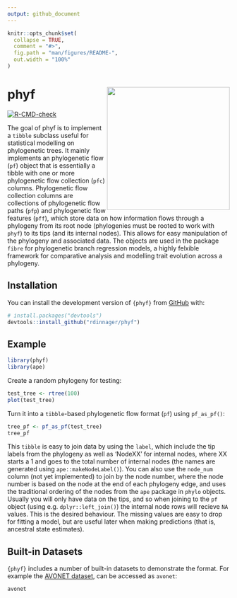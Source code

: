 ```yaml
---
output: github_document
---
```


<!-- README.md is generated from README.Rmd. Please edit that file -->

```r
knitr::opts_chunk$set(
  collapse = TRUE,
  comment = "#>",
  fig.path = "man/figures/README-",
  out.width = "100%"
)
```

# phyf <a href="https://rdinnager.github.io/phyf/"><img src="man/figures/logo.png" align="right" height="278" /></a>

<!-- badges: start -->
[![R-CMD-check](https://github.com/rdinnager/phyf/actions/workflows/R-CMD-check.yaml/badge.svg)](https://github.com/rdinnager/phyf/actions/workflows/R-CMD-check.yaml)
<!-- badges: end -->

The goal of phyf is to implement a `tibble` subclass useful for statistical modelling on phylogenetic trees. It mainly implements an phylogenetic flow (`pf`) object that is essentially a tibble with one or more phylogenetic flow collection (`pfc`) columns. Phylogenetic flow collection columns are collections of phylogenetic flow paths (`pfp`) and phylogenetic flow features (`pff`), which store data on how information flows through a phylogeny from its root node (phylogenies must be rooted to work with `phyf`) to its tips (and its internal nodes). This allows for easy manipulation of the phylogeny and associated data. The objects are used in the package `fibre` for phylogenetic branch regression models, a highly felxible framework for comparative analysis and modelling trait evolution across a phylogeny.

## Installation

You can install the development version of `{phyf}` from [GitHub](https://github.com/) with:

``` r
# install.packages("devtools")
devtools::install_github("rdinnager/phyf")
```

## Example

```r
library(phyf)
library(ape)
```

Create a random phylogeny for testing:

```r
test_tree <- rtree(100) 
plot(test_tree)
```

Turn it into a `tibble`-based phylogenetic flow format (`pf`) using `pf_as_pf()`:

```r
tree_pf <- pf_as_pf(test_tree)
tree_pf
```

This `tibble` is easy to join data by using the `label`, which include the tip labels from the phylogeny as well as 'NodeXX' for internal nodes, where XX starts a 1 and goes to the total number of internal nodes (the names are generated using `ape::makeNodeLabel()`). You can also use the `node_num` column (not yet implemented) to join by the node number, where the node number is based on the node at the end of each phylogeny edge, and uses the traditional ordering of the nodes from the `ape` package in `phylo` objects. Usually you will only have data on the tips, and so when joining to the `pf` object (using e.g. `dplyr::left_join()`) the internal node rows will recieve `NA` values. This is the desired behaviour. The missing values are easy to drop for fitting a model, but are useful later when making predictions (that is, ancestral state estimates).

## Built-in Datasets

`{phyf}` includes a number of built-in datasets to demonstrate the format. For example the [AVONET dataset](https://figshare.com/articles/dataset/AVONET_morphological_ecological_and_geographical_data_for_all_birds_Tobias_et_al_2021_Ecology_Letters_/16586228), can be accessed as `avonet`:

```r
avonet
```